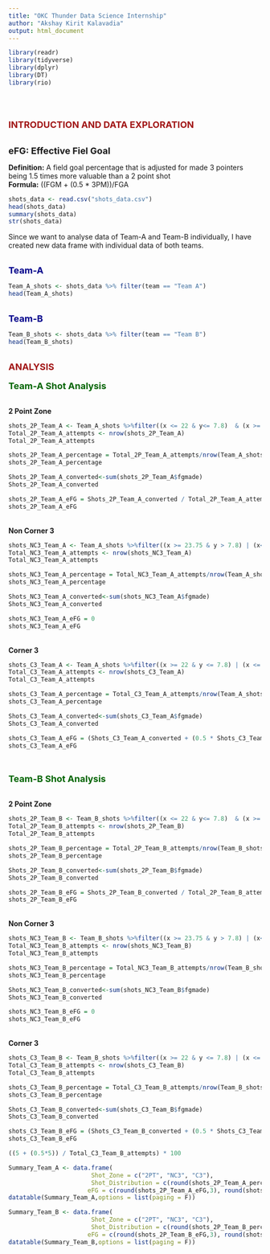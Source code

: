 ```yaml
---
title: "OKC Thunder Data Science Internship"
author: "Akshay Kirit Kalavadia"
output: html_document
---
```


```r
library(readr)
library(tidyverse)
library(dplyr)
library(DT)
library(rio)
```
<BR>
<BR>
<BR>
<B>
<FONT SIZE=4, COLOR = "#A11515">
INTRODUCTION AND DATA EXPLORATION
</FONT>
</B>
<P>
<BR>
<FONT SIZE=4> <B>eFG: Effective Fiel Goal</B></FONT>
<P>
<B>Definition:</B> A field goal percentage that is adjusted for made 3 pointers being 1.5 times more valuable than a 2 point shot<BR>
<B>Formula:</B> ((FGM + (0.5 * 3PM))/FGA
```r
shots_data <- read.csv("shots_data.csv")
head(shots_data)
summary(shots_data)
str(shots_data)
```
<P>
<P>
Since we want to analyse data of Team-A and Team-B individually, I have created new data frame with individual data of both teams.

<BR>
<FONT SIZE=4, COLOR = "darkblue">
<B>Team-A</B></FONT><BR>
<P>
```r
Team_A_shots <- shots_data %>% filter(team == "Team A")
head(Team_A_shots)
```
<P>
<BR>
<FONT SIZE=4, COLOR = "darkblue">
<B>Team-B</B></FONT><BR>
<P>
```r
Team_B_shots <- shots_data %>% filter(team == "Team B")
head(Team_B_shots)
```
<BR>
<B>
<FONT SIZE=4, COLOR = "#A11515">
ANALYSIS
</FONT></B>
<BR>
<BR>
<FONT SIZE=4, COLOR = "darkgreen">
<B>Team-A Shot Analysis</B></FONT><BR>
<P>
<BR>
<B> 2 Point Zone </B>

```r
shots_2P_Team_A <- Team_A_shots %>%filter((x <= 22 & y<= 7.8)  & (x >= -22 & y <= 7.8) | ((x <= 23.75 & y > 7.8) & (x>= -23.75 & y > 7.8)))
Total_2P_Team_A_attempts <- nrow(shots_2P_Team_A)
Total_2P_Team_A_attempts
```
```r
shots_2P_Team_A_percentage = Total_2P_Team_A_attempts/nrow(Team_A_shots) * 100
shots_2P_Team_A_percentage
```
```r
Shots_2P_Team_A_converted<-sum(shots_2P_Team_A$fgmade)
Shots_2P_Team_A_converted
```

```r
shots_2P_Team_A_eFG = Shots_2P_Team_A_converted / Total_2P_Team_A_attempts * 100
shots_2P_Team_A_eFG
```
<P>
<BR>
<B> Non Corner 3 </B>
```r
shots_NC3_Team_A <- Team_A_shots %>%filter((x >= 23.75 & y > 7.8) | (x<= -23.75 & y > 7.8))
Total_NC3_Team_A_attempts <- nrow(shots_NC3_Team_A)
Total_NC3_Team_A_attempts
```
```r
shots_NC3_Team_A_percentage = Total_NC3_Team_A_attempts/nrow(Team_A_shots) * 100
shots_NC3_Team_A_percentage
```
```r
Shots_NC3_Team_A_converted<-sum(shots_NC3_Team_A$fgmade)
Shots_NC3_Team_A_converted
```

```r
shots_NC3_Team_A_eFG = 0
shots_NC3_Team_A_eFG
```
<P>
<BR>
<B> Corner 3 </B>
```r
shots_C3_Team_A <- Team_A_shots %>%filter((x >= 22 & y <= 7.8) | (x <= -22 & y <= 7.8))
Total_C3_Team_A_attempts <- nrow(shots_C3_Team_A)
Total_C3_Team_A_attempts
```
```r
shots_C3_Team_A_percentage = Total_C3_Team_A_attempts/nrow(Team_A_shots) * 100
shots_C3_Team_A_percentage
```
```r
Shots_C3_Team_A_converted<-sum(shots_C3_Team_A$fgmade)
Shots_C3_Team_A_converted
```
```r
shots_C3_Team_A_eFG = (Shots_C3_Team_A_converted + (0.5 * Shots_C3_Team_A_converted)) / Total_C3_Team_A_attempts * 100
shots_C3_Team_A_eFG
```
<BR>
<BR>
<FONT SIZE=4, COLOR = "darkgreen">
<B>Team-B Shot Analysis</B></FONT><BR>
<P>
<BR>
<B> 2 Point Zone </B>

```r
shots_2P_Team_B <- Team_B_shots %>%filter((x <= 22 & y<= 7.8)  & (x >= -22 & y <= 7.8) | ((x <= 23.75 & y > 7.8) & (x>= -23.75 & y > 7.8)))
Total_2P_Team_B_attempts <- nrow(shots_2P_Team_B)
Total_2P_Team_B_attempts
```

```r
shots_2P_Team_B_percentage = Total_2P_Team_B_attempts/nrow(Team_B_shots) * 100
shots_2P_Team_B_percentage
```
```r
Shots_2P_Team_B_converted<-sum(shots_2P_Team_B$fgmade)
Shots_2P_Team_B_converted
```

```r
shots_2P_Team_B_eFG = Shots_2P_Team_B_converted / Total_2P_Team_B_attempts * 100
shots_2P_Team_B_eFG
```
<P>
<BR>
<B> Non Corner 3 </B>
```r
shots_NC3_Team_B <- Team_B_shots %>%filter((x >= 23.75 & y > 7.8) | (x<= -23.75 & y > 7.8))
Total_NC3_Team_B_attempts <- nrow(shots_NC3_Team_B)
Total_NC3_Team_B_attempts
```
```r
shots_NC3_Team_B_percentage = Total_NC3_Team_B_attempts/nrow(Team_B_shots) * 100
shots_NC3_Team_B_percentage
```
```r
Shots_NC3_Team_B_converted<-sum(shots_NC3_Team_B$fgmade)
Shots_NC3_Team_B_converted
```

```r
shots_NC3_Team_B_eFG = 0
shots_NC3_Team_B_eFG
```
<P>
<BR>
<B> Corner 3 </B>
```r
shots_C3_Team_B <- Team_B_shots %>%filter((x >= 22 & y <= 7.8) | (x <= -22 & y <= 7.8))
Total_C3_Team_B_attempts <- nrow(shots_C3_Team_B)
Total_C3_Team_B_attempts
```
```r
shots_C3_Team_B_percentage = Total_C3_Team_B_attempts/nrow(Team_B_shots) * 100
shots_C3_Team_B_percentage
```
```r
Shots_C3_Team_B_converted<-sum(shots_C3_Team_B$fgmade)
Shots_C3_Team_B_converted
```
```r
shots_C3_Team_B_eFG = (Shots_C3_Team_B_converted + (0.5 * Shots_C3_Team_B_converted)) / Total_C3_Team_B_attempts * 100
shots_C3_Team_B_eFG

((5 + (0.5*5)) / Total_C3_Team_B_attempts) * 100 
```

```r
Summary_Team_A <- data.frame(
                       Shot_Zone = c("2PT", "NC3", "C3"),
                       Shot_Distribution = c(round(shots_2P_Team_A_percentage,3), round(shots_NC3_Team_A_percentage,3), round(shots_C3_Team_A_percentage,3)),
                      eFG = c(round(shots_2P_Team_A_eFG,3), round(shots_NC3_Team_A_eFG,3), round(shots_C3_Team_A_eFG,3)))
datatable(Summary_Team_A,options = list(paging = F))
```

```r
Summary_Team_B <- data.frame(
                       Shot_Zone = c("2PT", "NC3", "C3"),
                       Shot_Distribution = c(round(shots_2P_Team_B_percentage,3), round(shots_NC3_Team_B_percentage,3), round(shots_C3_Team_B_percentage,3)),
                      eFG = c(round(shots_2P_Team_B_eFG,3), round(shots_NC3_Team_B_eFG,3), round(shots_C3_Team_B_eFG,3)))
datatable(Summary_Team_B,options = list(paging = F))
```
